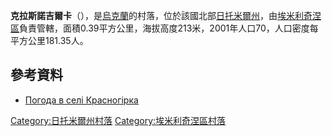{{coord|50|48|25|N|27|56|59|E|scale:30000|display=title}}

'''克拉斯諾吉爾卡'''（{{lang-uk|Красногірка}}），是[[烏克蘭|烏克蘭]]的村落，位於該國北部[[日托米爾州|日托米爾州]]，由[[埃米利奇涅區|埃米利奇涅區]]負責管轄，面積0.39平方公里，海拔高度213米，2001年人口70，人口密度每平方公里181.35人。

==參考資料== 
* [http://weather.in.ua/ua/zhitomirskaja/12077 Погода в селі Красногірка]{{Wayback|url=http://weather.in.ua/ua/zhitomirskaja/12077 |date=20111219141246 }}

{{DEFAULTSORT:Красногірка}}
[[Category:日托米爾州村落|Category:日托米爾州村落]]
[[Category:埃米利奇涅區村落|Category:埃米利奇涅區村落]]


{{Zhytomyr-geo-stub}}